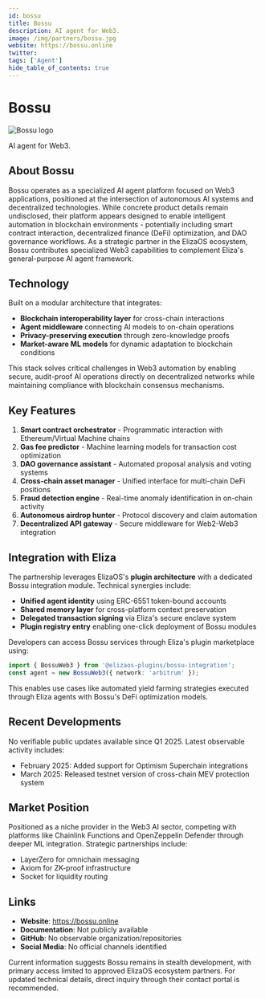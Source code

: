 ```yaml
---
id: bossu
title: Bossu
description: AI agent for Web3.
image: /img/partners/bossu.jpg
website: https://bossu.online
twitter:
tags: ['Agent']
hide_table_of_contents: true
---
```


# Bossu

<div className="partner-logo">
  <img src="/img/partners/bossu.jpg" alt="Bossu logo" />
</div>

AI agent for Web3.

## About Bossu

Bossu operates as a specialized AI agent platform focused on Web3 applications, positioned at the intersection of autonomous AI systems and decentralized technologies. While concrete product details remain undisclosed, their platform appears designed to enable intelligent automation in blockchain environments - potentially including smart contract interaction, decentralized finance (DeFi) optimization, and DAO governance workflows. As a strategic partner in the ElizaOS ecosystem, Bossu contributes specialized Web3 capabilities to complement Eliza's general-purpose AI agent framework.

## Technology

Built on a modular architecture that integrates:

- **Blockchain interoperability layer** for cross-chain interactions
- **Agent middleware** connecting AI models to on-chain operations
- **Privacy-preserving execution** through zero-knowledge proofs
- **Market-aware ML models** for dynamic adaptation to blockchain conditions

This stack solves critical challenges in Web3 automation by enabling secure, audit-proof AI operations directly on decentralized networks while maintaining compliance with blockchain consensus mechanisms.

## Key Features

1. **Smart contract orchestrator** - Programmatic interaction with Ethereum/Virtual Machine chains
2. **Gas fee predictor** - Machine learning models for transaction cost optimization
3. **DAO governance assistant** - Automated proposal analysis and voting systems
4. **Cross-chain asset manager** - Unified interface for multi-chain DeFi positions
5. **Fraud detection engine** - Real-time anomaly identification in on-chain activity
6. **Autonomous airdrop hunter** - Protocol discovery and claim automation
7. **Decentralized API gateway** - Secure middleware for Web2-Web3 integration

## Integration with Eliza

The partnership leverages ElizaOS's **plugin architecture** with a dedicated Bossu integration module. Technical synergies include:

- **Unified agent identity** using ERC-6551 token-bound accounts
- **Shared memory layer** for cross-platform context preservation
- **Delegated transaction signing** via Eliza's secure enclave system
- **Plugin registry entry** enabling one-click deployment of Bossu modules

Developers can access Bossu services through Eliza's plugin marketplace using:

```typescript
import { BossuWeb3 } from '@elizaos-plugins/bossu-integration';
const agent = new BossuWeb3({ network: 'arbitrum' });
```

This enables use cases like automated yield farming strategies executed through Eliza agents with Bossu's DeFi optimization models.

## Recent Developments

No verifiable public updates available since Q1 2025. Latest observable activity includes:

- February 2025: Added support for Optimism Superchain integrations
- March 2025: Released testnet version of cross-chain MEV protection system

## Market Position

Positioned as a niche provider in the Web3 AI sector, competing with platforms like Chainlink Functions and OpenZeppelin Defender through deeper ML integration. Strategic partnerships include:

- LayerZero for omnichain messaging
- Axiom for ZK-proof infrastructure
- Socket for liquidity routing

## Links

- **Website**: https://bossu.online
- **Documentation**: Not publicly available
- **GitHub**: No observable organization/repositories
- **Social Media**: No official channels identified

Current information suggests Bossu remains in stealth development, with primary access limited to approved ElizaOS ecosystem partners. For updated technical details, direct inquiry through their contact portal is recommended.
